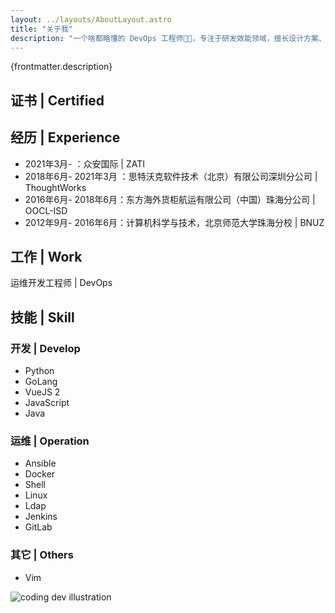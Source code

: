 ```yaml
---
layout: ../layouts/AboutLayout.astro
title: "关于我"
description: "一个啥都略懂的 DevOps 工程师👨‍🔧，专注于研发效能领域，擅长设计方案、应用新技术解决研发过程中的各种问题。"
---
```



{frontmatter.description}

<Socials />

## 证书 | Certified

<div
  data-iframe-width="150"
  data-iframe-height="270"
  data-share-badge-id="086e450e-b4bb-48e0-9bfe-2d3ad8922c96"
  data-share-badge-host="https://www.credly.com"
></div>
<script
  type="text/javascript"
  async
  src="//cdn.credly.com/assets/utilities/embed.js"
></script>

## 经历 | Experience

- 2021年3月- ：众安国际 | ZATI
- 2018年6月- 2021年3月 ：思特沃克软件技术（北京）有限公司深圳分公司 | ThoughtWorks
- 2016年6月- 2018年6月：东方海外货柜航运有限公司（中国）珠海分公司 | OOCL-ISD
- 2012年9月- 2016年6月：计算机科学与技术，北京师范大学珠海分校 | BNUZ

## 工作 | Work

运维开发工程师 | DevOps

## 技能 | Skill

### 开发 | Develop

- Python
- GoLang
- VueJS 2
- JavaScript
- Java

### 运维 | Operation

- Ansible
- Docker
- Shell
- Linux
- Ldap
- Jenkins
- GitLab

### 其它 | Others

- Vim

<div>
  <img
    src="/assets/dev.svg"
    class="mx-auto sm:w-1/2"
    alt="coding dev illustration"
  />
</div>
